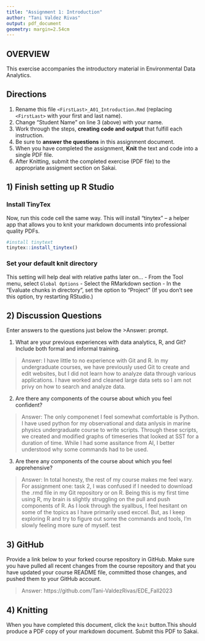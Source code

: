 ```yaml
---
title: "Assignment 1: Introduction"
author: "Tani Valdez Rivas"
output: pdf_document
geometry: margin=2.54cm
---
```


## OVERVIEW

This exercise accompanies the introductory material in Environmental Data Analytics. 

## Directions
1.  Rename this file `<FirstLast>_A01_Introduction.Rmd` (replacing `<FirstLast>` with your first and last name).
2.  Change "Student Name" on line 3 (above) with your name.
3.  Work through the steps, **creating code and output** that fulfill each instruction.
4.  Be sure to **answer the questions** in this assignment document.
5.  When you have completed the assignment, **Knit** the text and code into a single PDF file.
6.  After Knitting, submit the completed exercise (PDF file) to the appropriate assigment section on Sakai.


## 1) Finish setting up R Studio

### Install TinyTex
Now, run this code cell the same way. This will install "tinytex" -- a helper app that allows you to knit your markdown documents into professional quality PDFs.
```r
#install tinytext
tinytex::install_tinytex()
```

### Set your default knit directory
This setting will help deal with relative paths later on...
 - From the Tool menu, select `Global Options`
 - Select the RMarkdown section
 - In the "Evaluate chunks in directory", set the option to "Project" (If you don't see this option, try restarting RStudio.)


## 2) Discussion Questions
Enter answers to the questions just below the >Answer: prompt.

1. What are your previous experiences with data analytics, R, and Git? Include both formal and informal training.

> Answer: I have little to no experience with Git and R. In my undergraduate courses, we have previously used Git to create and edit websites, but I did not learn how to analyze data through various applications. I have worked and cleaned large data sets so I am not privy on how to search and analyze data.

2. Are there any components of the course about which you feel confident?

> Answer: The only componenet I feel somewhat comfortable is Python. I have used python for my observational and data anlysis in marine physics undergraduate course to write scripts. Through these scripts, we created and modified graphs of timeseries that looked at SST for a duration of time. While I had some assitance from AI, I better understood why some commands had to be used.

3. Are there any components of the course about which you feel apprehensive?

> Answer: In total honesty, the rest of my course makes me feel wary. For assignment one: task 2, I was confused if I needed to download the .rmd file in my Git repository or on R. Being this is my first time using R, my brain is slightly struggling on the pull and push components of R. As I look through the syallbus, I feel hesitant on some of the topics as I have primarily used exccel. But, as I keep exploring R and try to figure out some the commands and tools, I'm slowly feeling more sure of myself.  test 


## 3) GitHub

Provide a link below to your forked course repository in GitHub. Make sure you have pulled all recent changes from the course repository and that you have updated your course README file, committed those changes, and pushed them to your GitHub account. 

> Answer: https://github.com/Tani-ValdezRivas/EDE_Fall2023

## 4) Knitting
When you have completed this document, click the `knit` button.This should produce a PDF copy of your markdown document. Submit this PDF to Sakai. 
